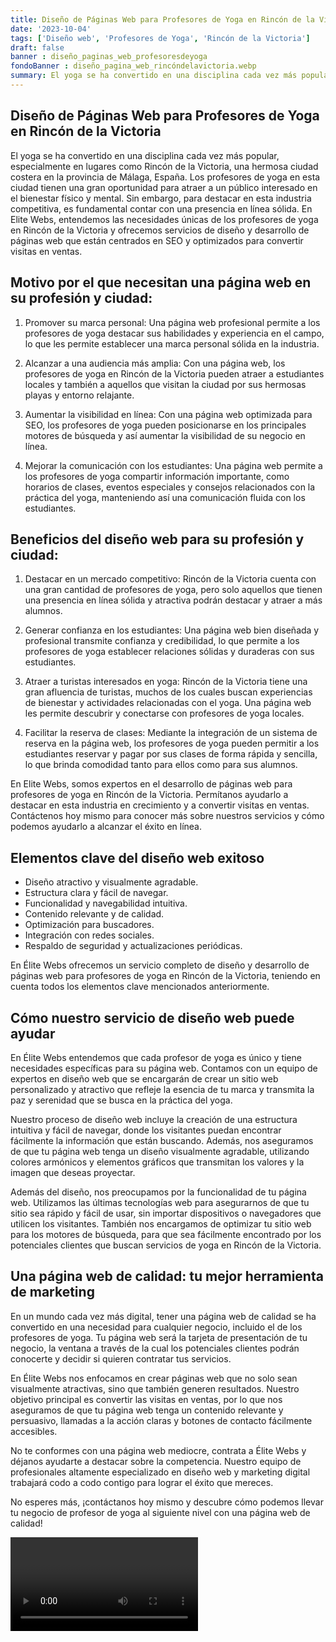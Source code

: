 ```yaml
---
title: Diseño de Páginas Web para Profesores de Yoga en Rincón de la Victoria
date: '2023-10-04'
tags: ['Diseño web', 'Profesores de Yoga', 'Rincón de la Victoria']
draft: false
banner : diseño_paginas_web_profesoresdeyoga
fondoBanner : diseño_pagina_web_rincóndelavictoria.webp
summary: El yoga se ha convertido en una disciplina cada vez más popular, especialmente en lugares como Rincón de la Victoria, una hermosa ciudad costera en la provincia de Málaga, España. Los profesores de yoga en esta ciudad tienen una gran oportunidad para atraer a un público interesado en el bienestar físico y mental. Sin embargo, para destacar en esta industria competitiva, es fundamental contar con una presencia en línea sólida. En Elite Webs, entendemos las necesidades únicas de los profesores de yoga en Rincón de la Victoria y ofrecemos servicios de diseño y desarrollo de páginas web que están centrados en SEO y optimizados para convertir visitas en ventas.
---
```


## Diseño de Páginas Web para Profesores de Yoga en Rincón de la Victoria

El yoga se ha convertido en una disciplina cada vez más popular, especialmente en lugares como Rincón de la Victoria, una hermosa ciudad costera en la provincia de Málaga, España. Los profesores de yoga en esta ciudad tienen una gran oportunidad para atraer a un público interesado en el bienestar físico y mental. Sin embargo, para destacar en esta industria competitiva, es fundamental contar con una presencia en línea sólida. En Elite Webs, entendemos las necesidades únicas de los profesores de yoga en Rincón de la Victoria y ofrecemos servicios de diseño y desarrollo de páginas web que están centrados en SEO y optimizados para convertir visitas en ventas.

## Motivo por el que necesitan una página web en su profesión y ciudad:

1. Promover su marca personal: Una página web profesional permite a los profesores de yoga destacar sus habilidades y experiencia en el campo, lo que les permite establecer una marca personal sólida en la industria.

2. Alcanzar a una audiencia más amplia: Con una página web, los profesores de yoga en Rincón de la Victoria pueden atraer a estudiantes locales y también a aquellos que visitan la ciudad por sus hermosas playas y entorno relajante.

3. Aumentar la visibilidad en línea: Con una página web optimizada para SEO, los profesores de yoga pueden posicionarse en los principales motores de búsqueda y así aumentar la visibilidad de su negocio en línea.

4. Mejorar la comunicación con los estudiantes: Una página web permite a los profesores de yoga compartir información importante, como horarios de clases, eventos especiales y consejos relacionados con la práctica del yoga, manteniendo así una comunicación fluida con los estudiantes.

## Beneficios del diseño web para su profesión y ciudad:

1. Destacar en un mercado competitivo: Rincón de la Victoria cuenta con una gran cantidad de profesores de yoga, pero solo aquellos que tienen una presencia en línea sólida y atractiva podrán destacar y atraer a más alumnos.

2. Generar confianza en los estudiantes: Una página web bien diseñada y profesional transmite confianza y credibilidad, lo que permite a los profesores de yoga establecer relaciones sólidas y duraderas con sus estudiantes.

3. Atraer a turistas interesados en yoga: Rincón de la Victoria tiene una gran afluencia de turistas, muchos de los cuales buscan experiencias de bienestar y actividades relacionadas con el yoga. Una página web les permite descubrir y conectarse con profesores de yoga locales.

4. Facilitar la reserva de clases: Mediante la integración de un sistema de reserva en la página web, los profesores de yoga pueden permitir a los estudiantes reservar y pagar por sus clases de forma rápida y sencilla, lo que brinda comodidad tanto para ellos como para sus alumnos.

En Elite Webs, somos expertos en el desarrollo de páginas web para profesores de yoga en Rincón de la Victoria. Permítanos ayudarlo a destacar en esta industria en crecimiento y a convertir visitas en ventas. Contáctenos hoy mismo para conocer más sobre nuestros servicios y cómo podemos ayudarlo a alcanzar el éxito en línea.

<GifSeo />

<Cta />

## Elementos clave del diseño web exitoso

- Diseño atractivo y visualmente agradable.
- Estructura clara y fácil de navegar.
- Funcionalidad y navegabilidad intuitiva.
- Contenido relevante y de calidad.
- Optimización para buscadores.
- Integración con redes sociales.
- Respaldo de seguridad y actualizaciones periódicas.

En Élite Webs ofrecemos un servicio completo de diseño y desarrollo de páginas web para profesores de yoga en Rincón de la Victoria, teniendo en cuenta todos los elementos clave mencionados anteriormente.

## Cómo nuestro servicio de diseño web puede ayudar

En Élite Webs entendemos que cada profesor de yoga es único y tiene necesidades específicas para su página web. Contamos con un equipo de expertos en diseño web que se encargarán de crear un sitio web personalizado y atractivo que refleje la esencia de tu marca y transmita la paz y serenidad que se busca en la práctica del yoga.

Nuestro proceso de diseño web incluye la creación de una estructura intuitiva y fácil de navegar, donde los visitantes puedan encontrar fácilmente la información que están buscando. Además, nos aseguramos de que tu página web tenga un diseño visualmente agradable, utilizando colores armónicos y elementos gráficos que transmitan los valores y la imagen que deseas proyectar.

Además del diseño, nos preocupamos por la funcionalidad de tu página web. Utilizamos las últimas tecnologías web para asegurarnos de que tu sitio sea rápido y fácil de usar, sin importar dispositivos o navegadores que utilicen los visitantes. También nos encargamos de optimizar tu sitio web para los motores de búsqueda, para que sea fácilmente encontrado por los potenciales clientes que buscan servicios de yoga en Rincón de la Victoria.

## Una página web de calidad: tu mejor herramienta de marketing

En un mundo cada vez más digital, tener una página web de calidad se ha convertido en una necesidad para cualquier negocio, incluido el de los profesores de yoga. Tu página web será la tarjeta de presentación de tu negocio, la ventana a través de la cual los potenciales clientes podrán conocerte y decidir si quieren contratar tus servicios.

En Élite Webs nos enfocamos en crear páginas web que no solo sean visualmente atractivas, sino que también generen resultados. Nuestro objetivo principal es convertir las visitas en ventas, por lo que nos aseguramos de que tu página web tenga un contenido relevante y persuasivo, llamadas a la acción claras y botones de contacto fácilmente accesibles.

No te conformes con una página web mediocre, contrata a Élite Webs y déjanos ayudarte a destacar sobre la competencia. Nuestro equipo de profesionales altamente especializado en diseño web y marketing digital trabajará codo a codo contigo para lograr el éxito que mereces.

No esperes más, ¡contáctanos hoy mismo y descubre cómo podemos llevar tu negocio de profesor de yoga al siguiente nivel con una página web de calidad!

<Video />

<CtaBot job='Profesores de Yoga' city='Rincón de la Victoria'/>

<Gmaps query='Rincón de la Victoria+españa+maps' />